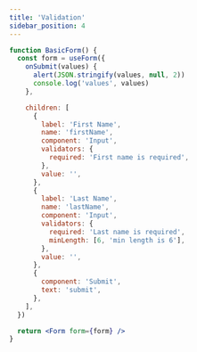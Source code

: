 ```yaml
---
title: 'Validation'
sidebar_position: 4
---
```


```jsx live
function BasicForm() {
  const form = useForm({
    onSubmit(values) {
      alert(JSON.stringify(values, null, 2))
      console.log('values', values)
    },

    children: [
      {
        label: 'First Name',
        name: 'firstName',
        component: 'Input',
        validators: {
          required: 'First name is required',
        },
        value: '',
      },
      {
        label: 'Last Name',
        name: 'lastName',
        component: 'Input',
        validators: {
          required: 'Last name is required',
          minLength: [6, 'min length is 6'],
        },
        value: '',
      },
      {
        component: 'Submit',
        text: 'submit',
      },
    ],
  })

  return <Form form={form} />
}
```
